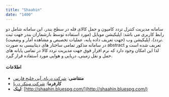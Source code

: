 ```yaml
---
title: "Shaahin"
date: "1400"
---
```


سامانه مدیریت کنترل تردد کامیون و حمل کالای فله در سطح بندر، این سامانه شامل دو رابط کاربری می باشد: اپلیکیشن موبایل (مورد استفاده توسط بارشماران بندر جهت ثبت تردد)، اپلیکیشن وب (جهت تعریف داده پایه، عملیات تخصیص و مشاهده آمار و وضعیت). <br />
در سامانه مذکور تمامی ساختار های دیتابیسی به صورت abstract تعریف شده است و لذا این امکان وجود دارد که نرم افزار فوق جهت مدیریت تردد کالا در تمامی پایانه های حمل و نقل زمینی، دریایی و هوایی مورد استفاده قرار گیرد.

#### اطلاعات

-   **متقاضی**: [شرکت دریای آبی خلیج فارس](https://bluespg.com/)
-   **کارفرما**: [شرکت مبتکر دریا](https://mbdr.ir/)
-   **لینک**: [http://shaahin.bluespg.com/](http://shaahin.bluespg.com/)
